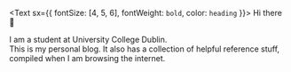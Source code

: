 <Text sx={{ fontSize: [4, 5, 6], fontWeight: `bold`, color: `heading` }}>
  Hi there 👋
</Text>

I am a student at University College Dublin.    
This is my personal blog. It also has a collection of helpful reference stuff, compiled when I am browsing the internet.
